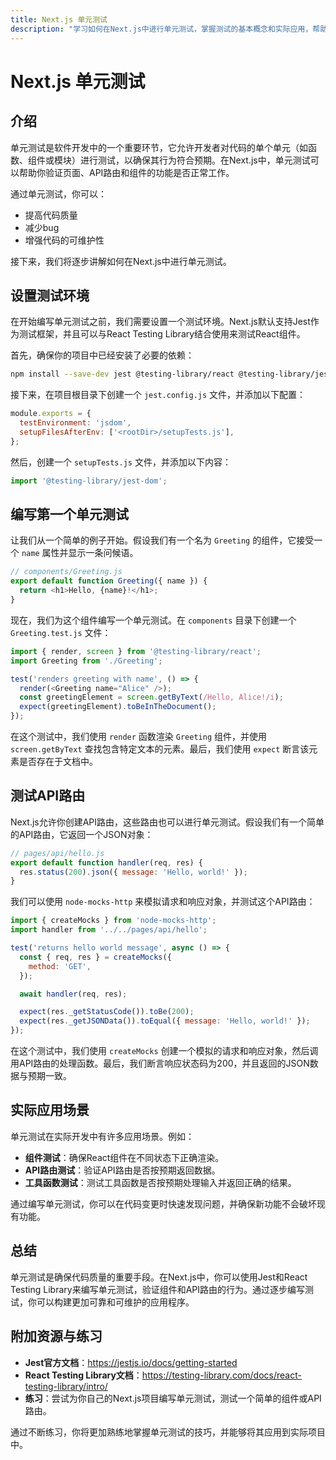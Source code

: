 ```yaml
---
title: Next.js 单元测试
description: "学习如何在Next.js中进行单元测试，掌握测试的基本概念和实际应用，帮助初学者构建可靠的应用程序。"
---
```


# Next.js 单元测试

## 介绍

单元测试是软件开发中的一个重要环节，它允许开发者对代码的单个单元（如函数、组件或模块）进行测试，以确保其行为符合预期。在Next.js中，单元测试可以帮助你验证页面、API路由和组件的功能是否正常工作。

通过单元测试，你可以：

- 提高代码质量
- 减少bug
- 增强代码的可维护性

接下来，我们将逐步讲解如何在Next.js中进行单元测试。

## 设置测试环境

在开始编写单元测试之前，我们需要设置一个测试环境。Next.js默认支持Jest作为测试框架，并且可以与React Testing Library结合使用来测试React组件。

首先，确保你的项目中已经安装了必要的依赖：

```bash
npm install --save-dev jest @testing-library/react @testing-library/jest-dom
```

接下来，在项目根目录下创建一个 `jest.config.js` 文件，并添加以下配置：

```javascript
module.exports = {
  testEnvironment: 'jsdom',
  setupFilesAfterEnv: ['<rootDir>/setupTests.js'],
};
```

然后，创建一个 `setupTests.js` 文件，并添加以下内容：

```javascript
import '@testing-library/jest-dom';
```

## 编写第一个单元测试

让我们从一个简单的例子开始。假设我们有一个名为 `Greeting` 的组件，它接受一个 `name` 属性并显示一条问候语。

```javascript
// components/Greeting.js
export default function Greeting({ name }) {
  return <h1>Hello, {name}!</h1>;
}
```

现在，我们为这个组件编写一个单元测试。在 `components` 目录下创建一个 `Greeting.test.js` 文件：

```javascript
import { render, screen } from '@testing-library/react';
import Greeting from './Greeting';

test('renders greeting with name', () => {
  render(<Greeting name="Alice" />);
  const greetingElement = screen.getByText(/Hello, Alice!/i);
  expect(greetingElement).toBeInTheDocument();
});
```

在这个测试中，我们使用 `render` 函数渲染 `Greeting` 组件，并使用 `screen.getByText` 查找包含特定文本的元素。最后，我们使用 `expect` 断言该元素是否存在于文档中。

## 测试API路由

Next.js允许你创建API路由，这些路由也可以进行单元测试。假设我们有一个简单的API路由，它返回一个JSON对象：

```javascript
// pages/api/hello.js
export default function handler(req, res) {
  res.status(200).json({ message: 'Hello, world!' });
}
```

我们可以使用 `node-mocks-http` 来模拟请求和响应对象，并测试这个API路由：

```javascript
import { createMocks } from 'node-mocks-http';
import handler from '../../pages/api/hello';

test('returns hello world message', async () => {
  const { req, res } = createMocks({
    method: 'GET',
  });

  await handler(req, res);

  expect(res._getStatusCode()).toBe(200);
  expect(res._getJSONData()).toEqual({ message: 'Hello, world!' });
});
```

在这个测试中，我们使用 `createMocks` 创建一个模拟的请求和响应对象，然后调用API路由的处理函数。最后，我们断言响应状态码为200，并且返回的JSON数据与预期一致。

## 实际应用场景

单元测试在实际开发中有许多应用场景。例如：

- **组件测试**：确保React组件在不同状态下正确渲染。
- **API路由测试**：验证API路由是否按预期返回数据。
- **工具函数测试**：测试工具函数是否按预期处理输入并返回正确的结果。

通过编写单元测试，你可以在代码变更时快速发现问题，并确保新功能不会破坏现有功能。

## 总结

单元测试是确保代码质量的重要手段。在Next.js中，你可以使用Jest和React Testing Library来编写单元测试，验证组件和API路由的行为。通过逐步编写测试，你可以构建更加可靠和可维护的应用程序。

## 附加资源与练习

- **Jest官方文档**：https://jestjs.io/docs/getting-started
- **React Testing Library文档**：https://testing-library.com/docs/react-testing-library/intro/
- **练习**：尝试为你自己的Next.js项目编写单元测试，测试一个简单的组件或API路由。

通过不断练习，你将更加熟练地掌握单元测试的技巧，并能够将其应用到实际项目中。